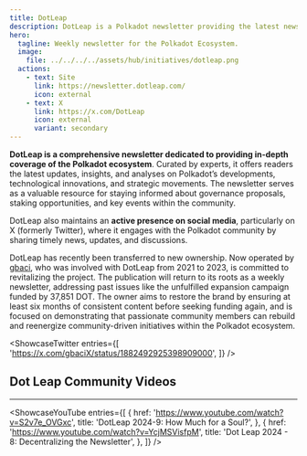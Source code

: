 ```yaml
---
title: DotLeap
description: DotLeap is a Polkadot newsletter providing the latest news, insights, and analyses. Follow on social media for timely updates
hero:
  tagline: Weekly newsletter for the Polkadot Ecosystem.
  image: 
    file: ../../../../assets/hub/initiatives/dotleap.png
  actions:
    - text: Site
      link: https://newsletter.dotleap.com/
      icon: external
    - text: X
      link: https://x.com/DotLeap
      icon: external
      variant: secondary
---
```



**DotLeap is a comprehensive newsletter dedicated to providing in-depth coverage of the Polkadot ecosystem**. Curated by experts, it offers readers the latest updates, insights, and analyses on Polkadot’s developments, technological innovations, and strategic movements. The newsletter serves as a valuable resource for staying informed about governance proposals, staking opportunities, and key events within the community.

DotLeap also maintains an **active presence on social media**, particularly on X (formerly Twitter), where it engages with the Polkadot community by sharing timely news, updates, and discussions. 

DotLeap has recently been transferred to new ownership. 
Now operated by [gbaci](https://x.com/gbaciX), who was involved with DotLeap from 2021 to 2023, is committed to revitalizing the project. 
The publication will return to its roots as a weekly newsletter, addressing past issues like the unfulfilled expansion campaign funded by 37,851 DOT. 
The owner aims to restore the brand by ensuring at least six months of consistent content before seeking funding again, and is focused on demonstrating that passionate community members can rebuild and reenergize community-driven initiatives within the Polkadot ecosystem.

<ShowcaseTwitter
  entries={[
    'https://x.com/gbaciX/status/1882492925398909000',
  ]}
/>

 <script async src="https://platform.twitter.com/widgets.js" charset="utf-8"></script>

## Dot Leap Community Videos
------------
<ShowcaseYouTube
  entries={[
         {
      href: 'https://www.youtube.com/watch?v=S2v7e_OVGxc',
      title: 'DotLeap 2024-9: How Much for a Soul?',
          },
       {
      href: 'https://www.youtube.com/watch?v=YcjMSVisfpM',
      title: 'Dot Leap 2024 - 8: Decentralizing the Newsletter',
          },
  ]} />
